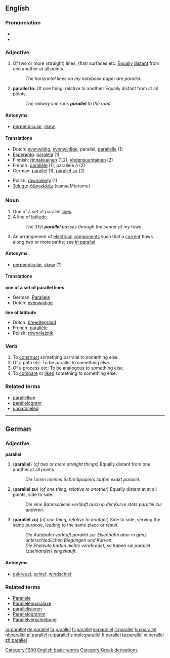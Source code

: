 ==English==

===Pronunciation===
*{{audio|en-us-parallel.ogg|Audio (US)}}
*{{AHD|păr'ə-lĕl"}}

===Adjective===
{{en-adj|-}}

# Of two or more (straight) lines, (flat) surfaces etc: [[equally|Equally]] [[distant]] from one another at all points.
#: ''The horizontal lines on my notebook paper are parallel.''
# '''parallel to''': Of one thing, relative to another: Equally distant from at all points.
#: ''The railway line runs '''parallel''' to the road.''

====Antonyms====
*[[perpendicular]], [[skew]]

====Translations====
{{top}}
*Dutch: [[evenwijdig]], [[evenwijdige]], parallel, [[parallelle]] (1)
*[[Esperanto]]: [[paralela]] (1)
*Finnish: [[rinnakkainen]] (1,2), [[yhdensuuntainen]] (2)
*French: [[parallèle]] (1), parallèle à (2)
*German: [[parallel]] (1), [[parallel]] [[zu]] (2)
{{mid}}
*Polish: [[równoległy]] (1)
*[[Telugu]]: [[సమాంతరము]] (samaaMtaramu)
{{bottom}}

===Noun===
{{en-noun}}

# One of a set of parallel [[line]]s.
# A line of [[latitude]].
#: ''The 31st '''parallel''' passes through the center of my town.''
# An arrangement of [[electrical]] [[component]]s such that a [[current]] flows along two or more paths; see [[in parallel]]

====Antonyms====
*[[perpendicular]], [[skew]] (?)

====Translations====
'''one of a set of parallel lines'''
*German: [[Parallele]] {{f}}
*Dutch: [[evenwijdige]]

'''line of latitude'''
*Dutch: [[breedtegraad]]
*French: [[parallèle]] {{m}}
*Polish: [[równolężnik]] {{m}}

===Verb===
{{en-verb|parallels|'''[[paralleling]]''' ''or'' '''[[parallelling]]''' (British only)|'''[[paralleled]]''' ''or'' '''[[parallelled]]''' (British only)}}

# To [[construct]] something parralel to something else
# Of a path etc: To be parallel to something else.
# Of a process etc: To be [[analogous]] to something else.
# To [[compare]] or [[liken]] something to something else.

===Related terms===
*[[parallelism]]
*[[parallelogram]]
*[[unparalleled]]

----

==German==

===Adjective===
'''parallel'''

# ('''parallel''') (''of two or more straight things'') Equally distant from one another at all points.
#: ''Die Linien meines Schreibpapiers laufen exakt parallel.''
# ('''parallel zu''') (''of one thing, relative to another'') Equally distant at at all points, side to side.
#: ''Die eine Bahnschiene verläuft auch in der Kurve stets parallel zur anderen.''
# ('''parallel zu''') (''of one thing, relative to another'') Side to side, serving the same purpose, leading to the same place or result.
#: ''Die Autobahn verläuft parallel zur Eisenbahn aber in ganz unterschiedlichen Biegungen und Kurven.''
#: ''Die Eheleute hatten nichts verabredet, so haben sie parallel (zueinander) eingekauft.''

====Antonyms====
*[[gekreuzt]], [[schief]], [[windschief]]

===Related terms===
*[[Parallele]]
*[[Parallelenparalaxe]]
*[[parallelisieren]]
*[[Parallelogramm]]
*[[Parallelverschiebung]]

[[Category:1000 English basic words]]
[[Category:Greek derivations]]

[[ar:parallel]]
[[de:parallel]]
[[fa:parallel]]
[[fr:parallel]]
[[io:parallel]]
[[it:parallel]]
[[hu:parallel]]
[[nl:parallel]]
[[pl:parallel]]
[[ru:parallel]]
[[simple:parallel]]
[[fi:parallel]]
[[ta:parallel]]
[[vi:parallel]]
[[zh:parallel]]